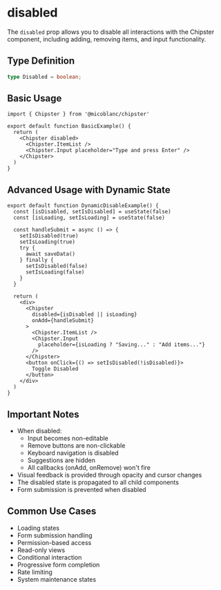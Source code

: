 # disabled

The `disabled` prop allows you to disable all interactions with the Chipster component, including adding, removing items, and input functionality.

## Type Definition
```typescript
type Disabled = boolean;
```

## Basic Usage

```tsx filename="BasicExample.tsx" copy
import { Chipster } from '@micoblanc/chipster'

export default function BasicExample() {
  return (
    <Chipster disabled>
      <Chipster.ItemList />
      <Chipster.Input placeholder="Type and press Enter" />
    </Chipster>
  )
}
```

## Advanced Usage with Dynamic State

```tsx filename="DynamicDisableExample.tsx" copy
export default function DynamicDisableExample() {
  const [isDisabled, setIsDisabled] = useState(false)
  const [isLoading, setIsLoading] = useState(false)
  
  const handleSubmit = async () => {
    setIsDisabled(true)
    setIsLoading(true)
    try {
      await saveData()
    } finally {
      setIsDisabled(false)
      setIsLoading(false)
    }
  }

  return (
    <div>
      <Chipster 
        disabled={isDisabled || isLoading}
        onAdd={handleSubmit}
      >
        <Chipster.ItemList />
        <Chipster.Input 
          placeholder={isLoading ? "Saving..." : "Add items..."} 
        />
      </Chipster>
      <button onClick={() => setIsDisabled(!isDisabled)}>
        Toggle Disabled
      </button>
    </div>
  )
}
```

## Important Notes

- When disabled:
  - Input becomes non-editable
  - Remove buttons are non-clickable
  - Keyboard navigation is disabled
  - Suggestions are hidden
  - All callbacks (onAdd, onRemove) won't fire
- Visual feedback is provided through opacity and cursor changes
- The disabled state is propagated to all child components
- Form submission is prevented when disabled

## Common Use Cases

- Loading states
- Form submission handling
- Permission-based access
- Read-only views
- Conditional interaction
- Progressive form completion
- Rate limiting
- System maintenance states